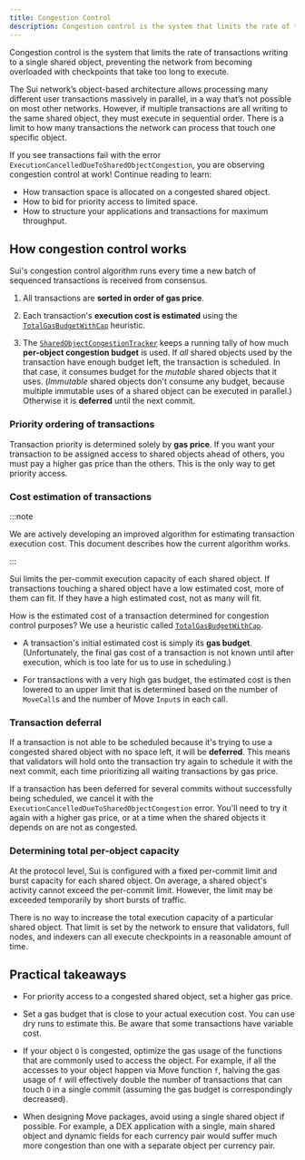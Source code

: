 ```yaml
---
title: Congestion Control
description: Congestion control is the system that limits the rate of transactions writing to a single shared object, preventing the network from becoming overloaded with checkpoints that take too long to execute.
---
```


Congestion control is the system that limits the rate of transactions writing to a single shared object, preventing the network from becoming overloaded with checkpoints that take too long to execute.

The Sui network’s object-based architecture allows processing many different user transactions massively in parallel, in a way that’s not possible on most other networks. However, if multiple transactions are all writing to the same shared object, they must execute in sequential order. There is a limit to how many transactions the network can process that touch one specific object.

If you see transactions fail with the error `ExecutionCancelledDueToSharedObjectCongestion`, you are observing congestion control at work! Continue reading to learn:
- How transaction space is allocated on a congested shared object.
- How to bid for priority access to limited space.
- How to structure your applications and transactions for maximum throughput.

## How congestion control works

Sui's congestion control algorithm runs every time a new batch of sequenced transactions is received from consensus.

1. All transactions are **sorted in order of gas price**.

1. Each transaction's **execution cost is estimated** using the [`TotalGasBudgetWithCap`](https://github.com/MystenLabs/sui/blob/main/crates/sui-core/src/authority/shared_object_congestion_tracker.rs#L143) heuristic.

1. The [`SharedObjectCongestionTracker`](https://github.com/MystenLabs/sui/blob/main/crates/sui-core/src/authority/shared_object_congestion_tracker.rs) keeps a running tally of how much **per-object congestion budget** is used. If *all* shared objects used by the transaction have enough budget left, the transaction is scheduled. In that case, it consumes budget for the *mutable* shared objects that it uses. (*Immutable* shared objects don't consume any budget, because multiple immutable uses of a shared object can be executed in parallel.) Otherwise it is **deferred** until the next commit.

### Priority ordering of transactions

Transaction priority is determined solely by **gas price**. If you want your transaction to be assigned access to shared objects ahead of others, you must pay a higher gas price than the others. This is the only way to get priority access.

### Cost estimation of transactions

:::note

We are actively developing an improved algorithm for estimating transaction execution cost. This document describes how the current algorithm works.

:::

Sui limits the per-commit execution capacity of each shared object. If transactions touching a shared object have a low estimated cost, more of them can fit. If they have a high estimated cost, not as many will fit.  

How is the estimated cost of a transaction determined for congestion control purposes? We use a heuristic called [`TotalGasBudgetWithCap`](https://github.com/MystenLabs/sui/blob/main/crates/sui-core/src/authority/shared_object_congestion_tracker.rs#L143).

- A transaction's initial estimated cost is simply its **gas budget**. (Unfortunately, the final gas cost of a transaction is not known until after execution, which is too late for us to use in scheduling.)

- For transactions with a very high gas budget, the estimated cost is then lowered to an upper limit that is determined based on the number of `MoveCall`s and the number of Move `Input`s in each call.

### Transaction deferral

If a transaction is not able to be scheduled because it's trying to use a congested shared object with no space left, it will be **deferred**. This means that validators will hold onto the transaction try again to schedule it with the next commit, each time prioritizing all waiting transactions by gas price.

If a transaction has been deferred for several commits without successfully being scheduled, we cancel it with the `ExecutionCancelledDueToSharedObjectCongestion` error. You'll need to try it again with a higher gas price, or at a time when the shared objects it depends on are not as congested.

### Determining total per-object capacity

At the protocol level, Sui is configured with a fixed per-commit limit and burst capacity for each shared object. On average, a shared object's activity cannot exceed the per-commit limit. However, the limit may be exceeded temporarily by short bursts of traffic.

There is no way to increase the total execution capacity of a particular shared object. That limit is set by the network to ensure that validators, full nodes, and indexers can all execute checkpoints in a reasonable amount of time.

## Practical takeaways

- For priority access to a congested shared object, set a higher gas price.

- Set a gas budget that is close to your actual execution cost. You can use dry runs to estimate this. Be aware that some transactions have variable cost.

- If your object `O` is congested, optimize the gas usage of the functions that are commonly used to access the object. For example, if all the accesses to your object happen via Move function `f`, halving the gas usage of `f` will effectively double the number of transactions that can touch `O` in a single commit (assuming the gas budget is correspondingly decreased).

- When designing Move packages, avoid using a single shared object if possible. For example, a DEX application with a single, main shared object and dynamic fields for each currency pair would suffer much more congestion than one with a separate object per currency pair.
